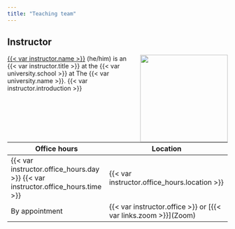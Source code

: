 ```yaml
---
title: "Teaching team"
---
```


## Instructor

![](%7B%7B%3C%20var%20instructor.image%20%3E%7D%7D){style="float:right;padding: 0 0 0 10px;" fig-alt="Headshot of Dr. {{< var instructor.name >}}" width="200"}

[{{< var instructor.name >}}]({{< var instructor.website >}}) (he/him) is an {{< var instructor.title >}} at the {{< var university.school >}} at The {{< var university.name >}}. {{< var instructor.introduction >}}

| Office hours    | Location            |
|-----------------|---------------------|
| {{< var instructor.office_hours.day >}} {{< var instructor.office_hours.time >}} | {{< var instructor.office_hours.location >}}         |
| By appointment | {{< var instructor.office >}} or \[{{< var links.zoom >}}\](Zoom) |
